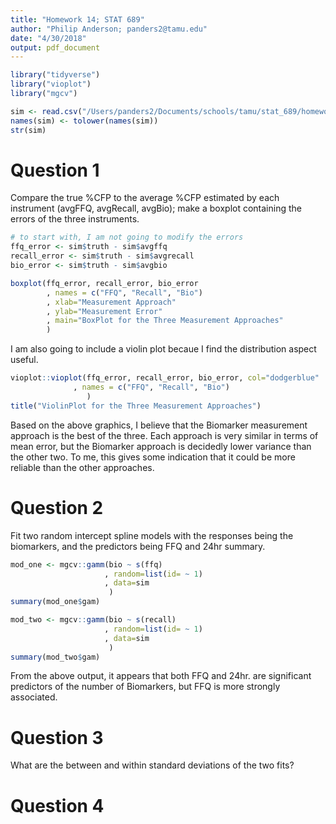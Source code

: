 ```yaml
---
title: "Homework 14; STAT 689"
author: "Philip Anderson; panders2@tamu.edu"
date: "4/30/2018"
output: pdf_document
---
```


```r
library("tidyverse")
library("vioplot")
library("mgcv")
```

```r
sim <- read.csv("/Users/panders2/Documents/schools/tamu/stat_689/homework/semiparametric-regression/misc/OPEN_sim.csv")
names(sim) <- tolower(names(sim))
str(sim)
```

# Question 1
Compare the true %CFP to the average %CFP estimated by each instrument (avgFFQ, avgRecall, avgBio); make a boxplot containing the errors of the three instruments.

```r
# to start with, I am not going to modify the errors
ffq_error <- sim$truth - sim$avgffq
recall_error <- sim$truth - sim$avgrecall
bio_error <- sim$truth - sim$avgbio
```

```r
boxplot(ffq_error, recall_error, bio_error
        , names = c("FFQ", "Recall", "Bio")
        , xlab="Measurement Approach"
        , ylab="Measurement Error"
        , main="BoxPlot for the Three Measurement Approaches"
        )

```

I am also going to include a violin plot becaue I find the distribution aspect useful.

```r
vioplot::vioplot(ffq_error, recall_error, bio_error, col="dodgerblue"
              , names = c("FFQ", "Recall", "Bio")
                 )
title("ViolinPlot for the Three Measurement Approaches")
```

Based on the above graphics, I believe that the Biomarker measurement approach is the best of the three.  Each approach is very similar in terms of mean error, but the Biomarker approach is decidedly lower variance than the other two.  To me, this gives some indication that it could be more reliable than the other approaches.

# Question 2
Fit two random intercept spline models with the responses being the biomarkers, and the predictors being FFQ and 24hr summary.


```r
mod_one <- mgcv::gamm(bio ~ s(ffq)
                     , random=list(id= ~ 1)
                     , data=sim
                      )
summary(mod_one$gam)
```


```r
mod_two <- mgcv::gamm(bio ~ s(recall)
                     , random=list(id= ~ 1)
                     , data=sim
                      )
summary(mod_two$gam)
```

From the above output, it appears that both FFQ and 24hr. are significant predictors of the number of Biomarkers, but FFQ is more strongly associated.

# Question 3
What are the between and within standard deviations of the two fits?


# Question 4


```r


```